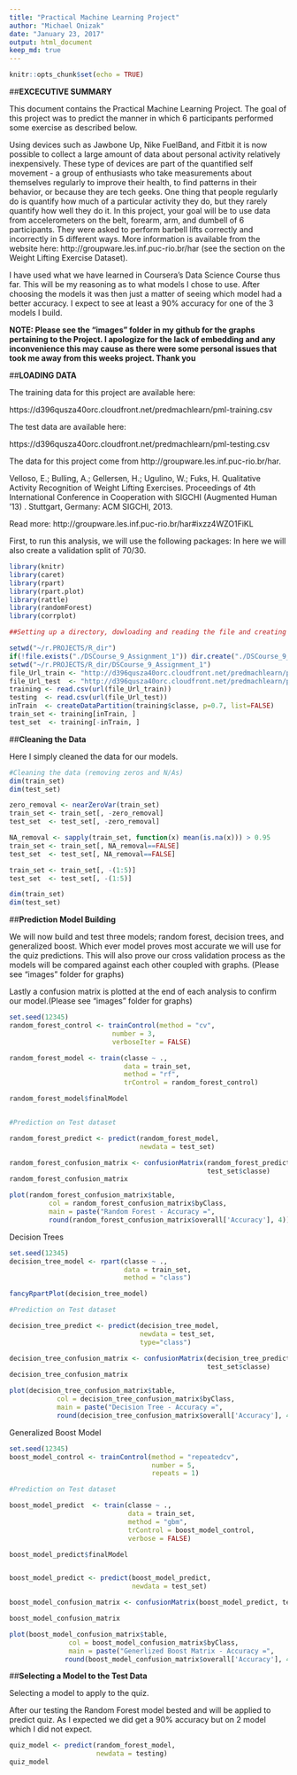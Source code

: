 ---
title: "Practical Machine Learning Project"
author: "Michael Onizak"
date: "January 23, 2017"
output: html_document
keep_md: true
---

```{r setup, include=FALSE}
knitr::opts_chunk$set(echo = TRUE)
```


##**EXCECUTIVE SUMMARY**


This document contains the Practical Machine Learning Project. The goal of this project was to predict the manner in which 6 participants performed some exercise as described below. 

Using devices such as Jawbone Up, Nike FuelBand, and Fitbit it is now possible to collect a large amount of data about personal activity relatively inexpensively. These type of devices are part of the quantified self movement - a group of enthusiasts who take measurements about themselves regularly to improve their health, to find patterns in their behavior, or because they are tech geeks. One thing that people regularly do is quantify how much of a particular activity they do, but they rarely quantify how well they do it. In this project, your goal will be to use data from accelerometers on the belt, forearm, arm, and dumbell of 6 participants. They were asked to perform barbell lifts correctly and incorrectly in 5 different ways. More information is available from the website here: http://groupware.les.inf.puc-rio.br/har (see the section on the Weight Lifting Exercise Dataset).

I have used what we have learned in Coursera's Data Science Course thus far. This will be my reasoning as to what models I chose to use. After choosing the models it was then just a matter of seeing which model had a better accuracy. I expect to see at least a 90% accuracy for one of the 3 models I build.

**NOTE: Please see the "images" folder in my github for the graphs pertaining to the Project. I apologize for the lack of embedding and any inconvenience this may cause as there were some personal issues that took me away from this weeks project. Thank you**

##**LOADING DATA**

The training data for this project are available here:

https://d396qusza40orc.cloudfront.net/predmachlearn/pml-training.csv

The test data are available here:

https://d396qusza40orc.cloudfront.net/predmachlearn/pml-testing.csv

The data for this project come from http://groupware.les.inf.puc-rio.br/har.

Velloso, E.; Bulling, A.; Gellersen, H.; Ugulino, W.; Fuks, H. Qualitative Activity Recognition of Weight Lifting Exercises. Proceedings of 4th International Conference in Cooperation with SIGCHI (Augmented Human '13) . Stuttgart, Germany: ACM SIGCHI, 2013.

Read more: http://groupware.les.inf.puc-rio.br/har#ixzz4WZO1FiKL

First, to run this analysis, we will use the following packages: In here we will also create a validation split of 70/30.


```{r, echo=TRUE}
library(knitr)
library(caret)
library(rpart)
library(rpart.plot)
library(rattle)
library(randomForest)
library(corrplot)

##Setting up a directory, dowloading and reading the file and creating a partition

setwd("~/r.PROJECTS/R_dir") 
if(!file.exists("./DSCourse_9_Assignment_1")) dir.create("./DSCourse_9_Assignment_1")
setwd("~/r.PROJECTS/R_dir/DSCourse_9_Assignment_1")
file_Url_train <- "http://d396qusza40orc.cloudfront.net/predmachlearn/pml-training.csv"
file_Url_test  <- "http://d396qusza40orc.cloudfront.net/predmachlearn/pml-testing.csv"
training <- read.csv(url(file_Url_train))
testing  <- read.csv(url(file_Url_test))
inTrain  <- createDataPartition(training$classe, p=0.7, list=FALSE)
train_set <- training[inTrain, ]
test_set  <- training[-inTrain, ]
```

##**Cleaning the Data**

Here I simply cleaned the data for our models.


```{r, echo=TRUE}

#Cleaning the data (removing zeros and N/As)
dim(train_set)
dim(test_set)

zero_removal <- nearZeroVar(train_set)
train_set <- train_set[, -zero_removal]
test_set  <- test_set[, -zero_removal]

NA_removal <- sapply(train_set, function(x) mean(is.na(x))) > 0.95
train_set <- train_set[, NA_removal==FALSE]
test_set  <- test_set[, NA_removal==FALSE]

train_set <- train_set[, -(1:5)]
test_set  <- test_set[, -(1:5)]

dim(train_set)
dim(test_set)


```


##**Prediction Model Building**

We will now build and test three models; random forest, decision trees, and generalized boost. Which ever model proves most accurate we will use for the quiz predictions. This will also prove our cross validation process as the models will be compared against each other coupled with graphs. (Please see "images" folder for graphs)  

Lastly a confusion matrix is plotted at the end of each analysis to confirm our model.(Please see "images" folder for graphs)

```{r, echo=TRUE}

set.seed(12345)
random_forest_control <- trainControl(method = "cv", 
                          number = 3, 
                          verboseIter = FALSE)

random_forest_model <- train(classe ~ ., 
                             data = train_set, 
                             method = "rf", 
                             trControl = random_forest_control)

random_forest_model$finalModel


#Prediction on Test dataset

random_forest_predict <- predict(random_forest_model, 
                                 newdata = test_set)

random_forest_confusion_matrix <- confusionMatrix(random_forest_predict, 
                                                  test_set$classe)
random_forest_confusion_matrix

plot(random_forest_confusion_matrix$table, 
          col = random_forest_confusion_matrix$byClass, 
          main = paste("Random Forest - Accuracy =", 
          round(random_forest_confusion_matrix$overall['Accuracy'], 4)))

```

Decision Trees


```{r, echo=TRUE}
set.seed(12345)
decision_tree_model <- rpart(classe ~ ., 
                             data = train_set, 
                             method = "class")

fancyRpartPlot(decision_tree_model)

#Prediction on Test dataset

decision_tree_predict <- predict(decision_tree_model, 
                                 newdata = test_set, 
                                 type="class")

decision_tree_confusion_matrix <- confusionMatrix(decision_tree_predict, 
                                                  test_set$classe)
decision_tree_confusion_matrix

plot(decision_tree_confusion_matrix$table, 
            col = decision_tree_confusion_matrix$byClass, 
            main = paste("Decision Tree - Accuracy =", 
            round(decision_tree_confusion_matrix$overall['Accuracy'], 4)))

```

Generalized Boost Model


```{r, echo=TRUE}

set.seed(12345)
boost_model_control <- trainControl(method = "repeatedcv", 
                                    number = 5, 
                                    repeats = 1)

#Prediction on Test dataset

boost_model_predict  <- train(classe ~ ., 
                              data = train_set, 
                              method = "gbm", 
                              trControl = boost_model_control, 
                              verbose = FALSE)

boost_model_predict$finalModel


boost_model_predict <- predict(boost_model_predict,
                               newdata = test_set)

boost_model_confusion_matrix <- confusionMatrix(boost_model_predict, test_set$classe)

boost_model_confusion_matrix

plot(boost_model_confusion_matrix$table, 
               col = boost_model_confusion_matrix$byClass, 
               main = paste("Generlized Boost Matrix - Accuracy =", 
              round(boost_model_confusion_matrix$overall['Accuracy'], 4)))

```


##**Selecting a Model to the Test Data**


Selecting a model to apply to the quiz. 


After our testing the Random Forest model bested and will be applied to predict quiz. As I expected we did get a 90% accuracy but on 2 model which I did not expect.


```{r, echo=TRUE}

quiz_model <- predict(random_forest_model, 
                      newdata = testing)
quiz_model

```
